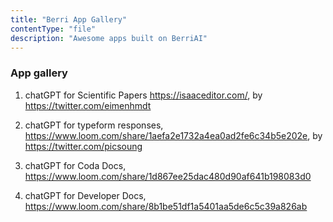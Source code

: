 ```yaml
---
title: "Berri App Gallery"
contentType: "file"
description: "Awesome apps built on BerriAI"
---
```


### App gallery

1. chatGPT for Scientific Papers https://isaaceditor.com/, by https://twitter.com/eimenhmdt

2. chatGPT for typeform responses, https://www.loom.com/share/1aefa2e1732a4ea0ad2fe6c34b5e202e, by https://twitter.com/picsoung

3. chatGPT for Coda Docs, https://www.loom.com/share/1d867ee25dac480d90af641b198083d0

4. chatGPT for Developer Docs, https://www.loom.com/share/8b1be51df1a5401aa5de6c5c39a826ab

